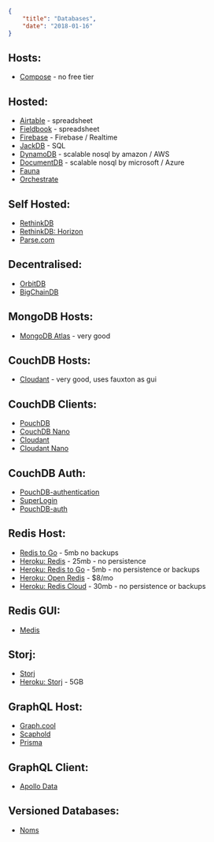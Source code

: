 ```json
{
	"title": "Databases",
	"date": "2018-01-16"
}
```

## Hosts:

- [Compose](https://www.compose.com) - no free tier

## Hosted:

- [Airtable](https://airtable.com) - spreadsheet
- [Fieldbook](https://fieldbook.com/?ref=producthunt) - spreadsheet
- [Firebase](https://firebase.google.com) - Firebase / Realtime
- [JackDB](https://www.jackdb.com) - SQL
- [DynamoDB](https://aws.amazon.com/dynamodb/) - scalable nosql by amazon / AWS
- [DocumentDB](https://azure.microsoft.com/en-us/services/documentdb/) - scalable nosql by microsoft / Azure
- [Fauna](https://fauna.com)
- [Orchestrate](https://orchestrate.io/?ref=producthunt)

## Self Hosted:

- [RethinkDB](https://rethinkdb.com)
- [RethinkDB: Horizon](http://horizon.io)
- [Parse.com](http://parse.com)

## Decentralised:

- [OrbitDB](https://github.com/orbitdb/orbit-db)
- [BigChainDB](https://www.bigchaindb.com/?ref=producthunt)

## MongoDB Hosts:

- [MongoDB Atlas](https://www.mongodb.com/cloud/atlas/pricing) - very good

## CouchDB Hosts:

- [Cloudant](https://cloudant.com/product/pricing/) - very good, uses fauxton as gui

## CouchDB Clients:

- [PouchDB](https://pouchdb.com)
- [CouchDB Nano](https://github.com/apache/couchdb-nano)
- [Cloudant](https://github.com/cloudant/nodejs-cloudant)
- [Cloudant Nano](https://www.npmjs.com/package/cloudant-nano)

## CouchDB Auth:

- [PouchDB-authentication](https://github.com/nolanlawson/pouchdb-authentication)
- [SuperLogin](https://github.com/colinskow/superlogin)
- [PouchDB-auth](https://github.com/pouchdb/pouchdb-auth)

## Redis Host:

- [Redis to Go](https://redistogo.com) - 5mb no backups
- [Heroku: Redis](https://elements.heroku.com/addons/heroku-redis) - 25mb - no persistence
- [Heroku: Redis to Go](https://elements.heroku.com/addons/redistogo) - 5mb - no persistence or backups
- [Heroku: Open Redis](https://elements.heroku.com/addons/openredis) - \$8/mo
- [Heroku: Redis Cloud](https://elements.heroku.com/addons/rediscloud) - 30mb - no persistence or backups

## Redis GUI:

- [Medis](https://github.com/luin/medis)

## Storj:

- [Storj](https://storj.io/)
- [Heroku: Storj](https://elements.heroku.com/addons/storj) - 5GB

## GraphQL Host:

- [Graph.cool](https://www.graph.cool)
- [Scaphold](https://scaphold.io/?ref=producthunt)
- [Prisma](https://www.prismagraphql.com/)

## GraphQL Client:

- [Apollo Data](http://www.apollodata.com)

## Versioned Databases:

- [Noms](https://github.com/attic-labs/noms)
